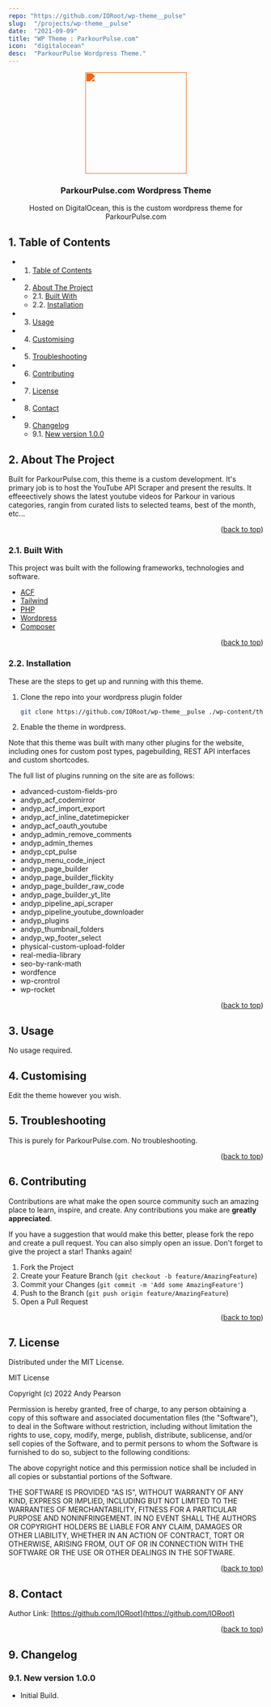 ```yaml
---
repo: "https://github.com/IORoot/wp-theme__pulse"
slug:  "/projects/wp-theme__pulse"
date:  "2021-09-09"
title: "WP Theme : ParkourPulse.com"
icon:  "digitalocean"
desc:  "ParkourPulse Wordpress Theme."
---
```




<div id="top"></div>

<div align="center">

<div style="filter: invert(54%) sepia(90%) saturate(2496%) hue-rotate(350deg) brightness(98%) contrast(98%);">
<img src="https://cdn.jsdelivr.net/npm/@mdi/svg@6.7.96/svg/pulse.svg" style="width:200px;"/>
</div>

<h3 align="center">ParkourPulse.com Wordpress Theme</h3>

<p align="center">
    Hosted on DigitalOcean, this is the custom wordpress theme for ParkourPulse.com
</p>    
</div>

##  1. <a name='TableofContents'></a>Table of Contents


* 1. [Table of Contents](#TableofContents)
* 2. [About The Project](#AboutTheProject)
	* 2.1. [Built With](#BuiltWith)
	* 2.2. [Installation](#Installation)
* 3. [Usage](#Usage)
* 4. [ Customising](#Customising)
* 5. [Troubleshooting](#Troubleshooting)
* 6. [Contributing](#Contributing)
* 7. [License](#License)
* 8. [Contact](#Contact)
* 9. [Changelog](#Changelog)
	* 9.1. [New version 1.0.0](#Newversion1.0.0)



##  2. <a name='AboutTheProject'></a>About The Project

Built for ParkourPulse.com, this theme is a custom development. It's primary job is to host the YouTube API Scraper and present the results.
It effeeectively shows the latest youtube videos for Parkour in various categories, rangin from curated lists to selected teams, best of the month, etc...

<p align="right">(<a href="#top">back to top</a>)</p>


###  2.1. <a name='BuiltWith'></a>Built With

This project was built with the following frameworks, technologies and software.

* [ACF](https://www.advancedcustomfields.com/)
* [Tailwind](https://www.tailwindcss.com/)
* [PHP](https://php.net/)
* [Wordpress](https://wordpress.org/)
* [Composer](https://getcomposer.org/)

<p align="right">(<a href="#top">back to top</a>)</p>


###  2.2. <a name='Installation'></a>Installation

These are the steps to get up and running with this theme.

1. Clone the repo into your wordpress plugin folder
    ```sh
    git clone https://github.com/IORoot/wp-theme__pulse ./wp-content/themes/parkourpulse
    ```
1. Enable the theme in wordpress.

Note that this theme was built with many other plugins for the website, including ones for custom post types, pagebuilding, REST API interfaces and custom shortcodes.

The full list of plugins running on the site are as follows:

- advanced-custom-fields-pro
- andyp_acf_codemirror
- andyp_acf_import_export
- andyp_acf_inline_datetimepicker
- andyp_acf_oauth_youtube
- andyp_admin_remove_comments
- andyp_admin_themes
- andyp_cpt_pulse
- andyp_menu_code_inject
- andyp_page_builder
- andyp_page_builder_flickity
- andyp_page_builder_raw_code
- andyp_page_builder_yt_lite
- andyp_pipeline_api_scraper
- andyp_pipeline_youtube_downloader
- andyp_plugins
- andyp_thumbnail_folders
- andyp_wp_footer_select
- physical-custom-upload-folder
- real-media-library
- seo-by-rank-math
- wordfence
- wp-crontrol
- wp-rocket

<p align="right">(<a href="#top">back to top</a>)</p>



##  3. <a name='Usage'></a>Usage

No usage required.

##  4. <a name='Customising'></a> Customising

Edit the theme however you wish.

##  5. <a name='Troubleshooting'></a>Troubleshooting

This is purely for ParkourPulse.com. No troubleshooting.

<p align="right">(<a href="#top">back to top</a>)</p>


##  6. <a name='Contributing'></a>Contributing

Contributions are what make the open source community such an amazing place to learn, inspire, and create. Any contributions you make are **greatly appreciated**.

If you have a suggestion that would make this better, please fork the repo and create a pull request. You can also simply open an issue.
Don't forget to give the project a star! Thanks again!

1. Fork the Project
2. Create your Feature Branch (`git checkout -b feature/AmazingFeature`)
3. Commit your Changes (`git commit -m 'Add some AmazingFeature'`)
4. Push to the Branch (`git push origin feature/AmazingFeature`)
5. Open a Pull Request

<p align="right">(<a href="#top">back to top</a>)</p>



##  7. <a name='License'></a>License

Distributed under the MIT License.

MIT License

Copyright (c) 2022 Andy Pearson

Permission is hereby granted, free of charge, to any person obtaining a copy
of this software and associated documentation files (the "Software"), to deal
in the Software without restriction, including without limitation the rights
to use, copy, modify, merge, publish, distribute, sublicense, and/or sell
copies of the Software, and to permit persons to whom the Software is
furnished to do so, subject to the following conditions:

The above copyright notice and this permission notice shall be included in all
copies or substantial portions of the Software.

THE SOFTWARE IS PROVIDED "AS IS", WITHOUT WARRANTY OF ANY KIND, EXPRESS OR
IMPLIED, INCLUDING BUT NOT LIMITED TO THE WARRANTIES OF MERCHANTABILITY,
FITNESS FOR A PARTICULAR PURPOSE AND NONINFRINGEMENT. IN NO EVENT SHALL THE
AUTHORS OR COPYRIGHT HOLDERS BE LIABLE FOR ANY CLAIM, DAMAGES OR OTHER
LIABILITY, WHETHER IN AN ACTION OF CONTRACT, TORT OR OTHERWISE, ARISING FROM,
OUT OF OR IN CONNECTION WITH THE SOFTWARE OR THE USE OR OTHER DEALINGS IN THE
SOFTWARE.

<p align="right">(<a href="#top">back to top</a>)</p>



##  8. <a name='Contact'></a>Contact

Author Link: [https://github.com/IORoot](https://github.com/IORoot)

<p align="right">(<a href="#top">back to top</a>)</p>

##  9. <a name='Changelog'></a>Changelog

###  9.1. <a name='Newversion1.0.0'></a>New version 1.0.0

- Initial Build.